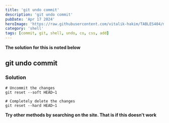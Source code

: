 ---
title: 'git undo commit'
description: 'git undo commit'
pubDate: 'Apr 17 2024'
heroImage: 'https://raw.githubusercontent.com/vitalik-hakim/TABLES404/main/error_b/SHELL.jpg'
category: 'shell'
tags: [commit, git, shell, undo, co, css, add]
---

**The solution for this is noted below**

## git undo commit

### Solution

```shell
# Uncommit the changes
git reset --soft HEAD~1

# Completely delete the changes
git reset --hard HEAD~1
```
**Try other methods by searching on the site. That is if this doesn't work**
